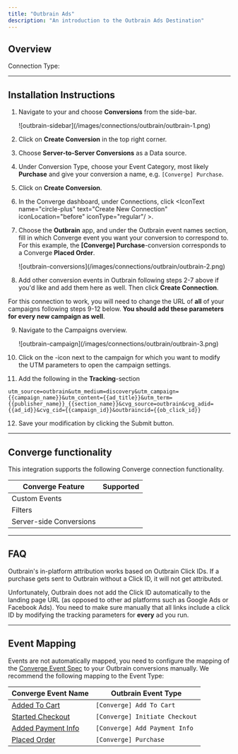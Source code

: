 ```yaml
---
title: "Outbrain Ads"
description: "An introduction to the Outbrain Ads Destination"
---
```



## Overview

Connection Type: <IconText text="Server-side" name="server" iconType="duotone" iconLocation="after"/> 

---

## Installation Instructions

<AccordionGroup >

<Accordion icon="list" title="Installation Instructions">

1. Navigate to your <OutboundLink linkTarget="https://my.outbrain.com/amplify/site/marketers/" linkText="Outbrain Ads Manager"/> and choose **Conversions** from the side-bar.
    <Frame>
    ![outbrain-sidebar](/images/connections/outbrain/outbrain-1.png)
    </Frame>

2. Click on **Create Conversion** in the top right corner.

3. Choose **Server-to-Server Conversions** as a Data source.

4. Under Conversion Type, choose your Event Category, most likely **Purchase** and give your conversion a name, e.g. `[Converge] Purchase`.

5. Click on **Create Conversion**.

6. In the Converge dashboard, under Connections, click <IconText name="circle-plus" text="Create New Connection" iconLocation="before" iconType="regular"/ >.

7. Choose the **Outbrain** app, and under the Outbrain event names section, fill in which Converge event you want your conversion to correspond to. For this example, the **[Converge] Purchase**-conversion corresponds to a Converge **Placed Order**.
    <Frame>
    ![outbrain-conversions](/images/connections/outbrain/outbrain-2.png)
    </Frame>

8. Add other conversion events in Outbrain following steps 2-7 above if you'd like and add them here as well. Then click **Create Connection**.

<Warning> For this connection to work, you will need to change the URL of **all** of your campaigns following steps 9-12 below. **You should add these parameters for every new campaign as well**. </Warning>

9. Navigate to the Campaigns overview.
     <Frame>
    ![outbrain-campaign](/images/connections/outbrain/outbrain-3.png)
    </Frame>

10. Click on the <Icon name="pencil"/>-icon next to the campaign for which you want to modify the UTM parameters to open the campaign settings.

11. Add the following in the **Tracking**-section

```
utm_source=outbrain&utm_medium=discovery&utm_campaign={{campaign_name}}&utm_content={{ad_title}}&utm_term={{publisher_name}}_{{section_name}}&cvg_source=outbrain&cvg_adid={{ad_id}}&cvg_cid={{campaign_id}}&outbraincid={{ob_click_id}}
```

12. Save your modification by clicking the Submit button.


</Accordion>


</AccordionGroup>

---

## Converge functionality

This integration supports the following Converge connection functionality.

| Converge Feature        |       Supported       |
| ----------------------- | :-------------------: |
| Custom Events           | <Icon name="xmark" /> |
| Filters                 | <Icon name="check" /> |
| Server-side Conversions | <Icon name="xmark" /> |

--- 

## FAQ

<AccordionGroup>
<Accordion title="Why do I need to change my UTMs for the Outbrain Connection and in-platform attribution to work?">
  Outbrain's in-platform attribution works based on Outbrain Click IDs. If a purchase gets sent to Outbrain without a Click ID, it will not get attributed.

  Unfortunately, Outbrain does not add the Click ID automatically to the landing page URL (as opposed to other ad platforms such as Google Ads or Facebook Ads). You need to make sure manually that all links include a click ID by modifying the tracking parameters for **every** ad you run. 
</Accordion>

</AccordionGroup>

---

## Event Mapping

Events are not automatically mapped, you need to configure the mapping of the [Converge Event Spec](/sources/converge-spec) to your Outbrain conversions manually.
We recommend the following mapping to the Event Type:

| Converge Event Name                                             | Outbrain Event Type    |
| --------------------------------------------------------------- | --------------------- |
| [Added To Cart](/sources/converge-spec#added-to-cart)           | `[Converge] Add To Cart`         |
| [Started Checkout](/sources/converge-spec#started-checkout)     | `[Converge] Initiate Checkout`  |
| [Added Payment Info](/sources/converge-spec#added-payment-info) | `[Converge] Add Payment Info` |
| [Placed Order](/sources/converge-spec#placed-order)             | `[Converge] Purchase`          |

